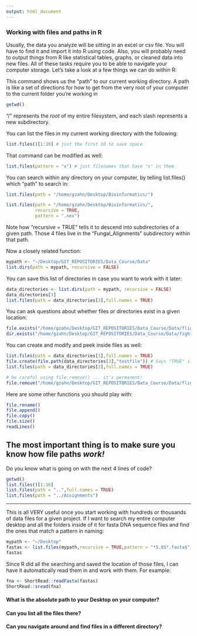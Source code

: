```yaml
---
output: html_document
---
```


### Working with files and paths in R

Usually, the data you analyze will be sitting in an excel or csv file. You will have to find it and import it into R using code. Also, you will probably need to output things from R like statistical tables, graphs, or cleaned data into new files.  All of these tasks require you to be able to navigate your computer storage. Let's take a look at a few things we can do within R:

This command shows us the "path" to our current working directory. A path is like a set of directions for how to get from the very root of your computer to the current folder you're working in
```r
getwd()
```
"/" represents the *root* of my entire filesystem, and each slash represents a new subdirectory.


You can list the files in my current working directory with the following:
```r
list.files()[1:10] # just the first 10 to save space
```
That command can be modified as well:
```r
list.files(pattern = "x") # just filenames that have "x" in them
```
You can search within any directory on your computer, by telling list.files() which "path" to search in:
```r
list.files(path = "/home/gzahn/Desktop/Bioinformatics/")
```

```r
list.files(path = "/home/gzahn/Desktop/Bioinformatics/",
           recursive = TRUE,
           pattern = ".nex")

```
Note how "recursive = TRUE" tells it to descend into subdirectories of a given path. Those 4 files live in the "Fungal_Alignments" subdirectory within that path.

Now a closely related function:
```r
mypath <- "~/Desktop/GIT_REPOSITORIES/Data_Course/Data"
list.dirs(path = mypath, recursive = FALSE)
```

You can save this list of directories in case you want to work with it later:
```r
data_directories <- list.dirs(path = mypath, recursive = FALSE)
data_directories[3]
list.files(path = data_directories[3],full.names = TRUE)
```

You can ask questions about whether files or directories exist in a given location:
```r
file.exists("/home/gzahn/Desktop/GIT_REPOSITORIES/Data_Course/Data/flights/2679884.csv")
dir.exists("/home/gzahn/Desktop/GIT_REPOSITORIES/Data_Course/Data/fights") # misspelled "flights"
```
You can create and modify and peek inside files as well:
```r
list.files(path = data_directories[3],full.names = TRUE)
file.create(file.path(data_directories[3],"testfile")) # Says "TRUE" if it worked
list.files(path = data_directories[3],full.names = TRUE)

# be careful using file.remove() ... it's permanent!
file.remove("/home/gzahn/Desktop/GIT_REPOSITORIES/Data_Course/Data/flights/testfile") # Says "TRUE" if it worked
```

Here are some other functions you should play with:
```r
file.rename()
file.append()
file.copy()
file.size()
readLines()
```


## The most important thing is to make sure you know how file paths *work!*

Do you know what is going on with the next 4 lines of code?
```r
getwd()
list.files()[1:10]
list.files(path = "..",full.names = TRUE)
list.files(path = "../Assignments")
```
___

This is all VERY useful once you start working with hundreds or thousands of data files for a given project. If I want to search my entire computer desktop and all the folders inside of it for fasta DNA sequence files and find the ones that match a pattern in naming:
```r
mypath <- "~/Desktop"
fastas <- list.files(mypath,recursive = TRUE,pattern = "*5.8S*.fasta$",full.names = TRUE) # any file that has "5.8S" in the name and ends with ".fasta"
fastas
```
Since R did all the searching and saved the location of those files, I can have it automatically read them in and work with them. For example:
```r
fna <- ShortRead::readFasta(fastas)
ShortRead::sread(fna)
```

#### What is the absolute path to your Desktop on your computer?

#### Can you list all the files there?

#### Can you navigate around and find files in a different directory?
